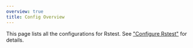 ```yaml
---
overview: true
title: Config Overview
---
```


This page lists all the configurations for Rstest. See ["Configure Rstest"](/guide/basic/configure-rstest) for details.
